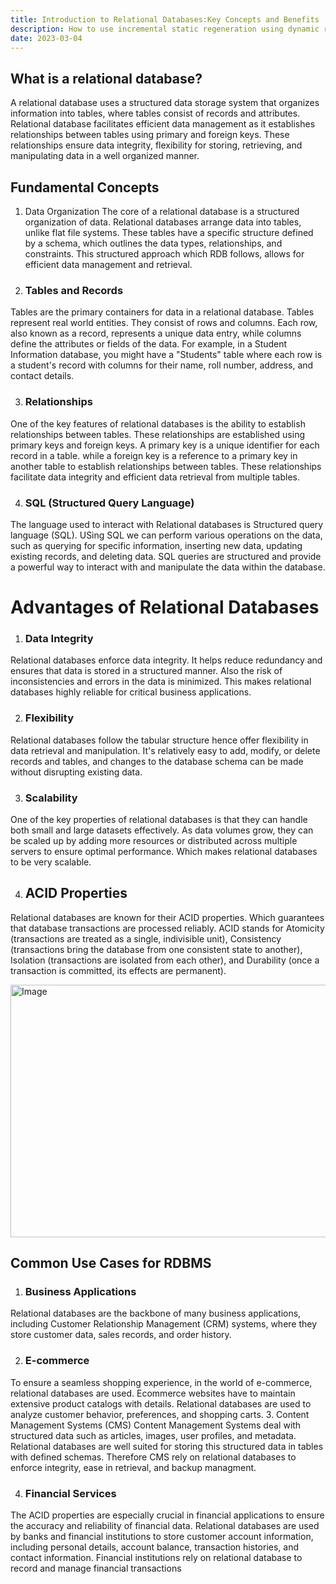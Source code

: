 ```yaml
---
title: Introduction to Relational Databases:Key Concepts and Benefits
description: How to use incremental static regeneration using dynamic routes.
date: 2023-03-04
---
```




  ## What is a relational database?
A relational database uses a structured data storage system that organizes information into tables, where tables consist of records and attributes. Relational database facilitates efficient data management as it establishes relationships between tables using primary and foreign keys. These relationships ensure data integrity, flexibility for storing, retrieving, and manipulating data in a well organized manner.


## Fundamental Concepts
1. Data Organization
The core of a relational database is a structured organization of data. Relational databases arrange data into tables, unlike flat file systems. These tables have a specific structure defined by a schema, which outlines the data types, relationships, and constraints. This structured approach which RDB follows, allows for efficient data management and retrieval.

2. ### Tables and Records
Tables are the primary containers for data in a relational database. Tables represent real world entities. They consist of rows and columns. Each row, also known as a record, represents a unique data entry, while columns define the attributes or fields of the data. For example, in a Student Information database, you might have a "Students" table where each row is a student's record with columns for their name, roll number, address, and contact details.

3. ### Relationships
One of the key features of relational databases is the ability to establish relationships between tables. These relationships are established using primary keys and foreign keys. A primary key is a unique identifier for each record in a table. while a foreign key is a reference to a primary key in another table to establish relationships between tables. These relationships facilitate data integrity and efficient data retrieval from multiple tables.

4. ### SQL (Structured Query Language)
The language used to interact with Relational databases is Structured query language (SQL). USing SQL we can perform various operations on the data, such as querying for specific information, inserting new data, updating existing records, and deleting data. SQL queries are structured and provide a powerful way to interact with and manipulate the data within the database.



# Advantages of Relational Databases

1. ### Data Integrity
Relational databases enforce data integrity. It helps reduce redundancy and ensures that data is stored in a structured manner. Also the risk of inconsistencies and errors in the data is minimized. This makes relational databases highly reliable for critical business applications.

2. ### Flexibility
Relational databases follow the tabular structure hence offer flexibility in data retrieval and manipulation. It's relatively easy to add, modify, or delete records and tables, and changes to the database schema can be made without disrupting existing data.

3. ### Scalability
One of the key properties of relational databases is that they can handle both small and large datasets effectively. As data volumes grow, they can be scaled up by adding more resources or distributed across multiple servers to ensure optimal performance. Which makes relational databases to be very scalable.

4. ## ACID Properties
Relational databases are known for their ACID properties. Which guarantees that database transactions are processed reliably. ACID stands for Atomicity (transactions are treated as a single, indivisible unit), Consistency (transactions bring the database from one consistent state to another), Isolation (transactions are isolated from each other), and Durability (once a transaction is committed, its effects are permanent).

 <Image src="/Picture1.png" width="718" height="404" alt="Image" />


## Common Use Cases for RDBMS

1. ### Business Applications
Relational databases are the backbone of many business applications, including Customer Relationship Management (CRM) systems, where they store customer data, sales records, and order history.

2. ### E-commerce
To ensure a seamless shopping experience, in the world of e-commerce, relational databases are used. Ecommerce websites have to maintain extensive product catalogs with details. Relational databases are used to analyze customer behavior, preferences, and shopping carts.
3. Content Management Systems (CMS)
Content Management Systems deal with structured data such as articles, images, user profiles, and metadata. Relational databases are well suited for storing this structured data in tables with defined schemas. Therefore CMS rely on relational databases to enforce integrity, ease in retrieval, and backup managment.



4. ### Financial Services
The ACID properties are especially crucial in financial applications to ensure the accuracy and reliability of financial data. Relational databases are used by banks and financial institutions to store customer account information, including personal details, account balance, transaction histories, and contact information. Financial institutions rely on relational database to record and manage financial transactions 
